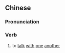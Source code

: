 {{also|共语}}
==Chinese==
{{zh-forms|s=共语}}

===Pronunciation===
{{zh-pron
|m=gòngyǔ
|cat=v
}}

===Verb===
{{zh-verb}}

# {{lb|zh|archaic}} to [[talk]] [[with]] [[one]] [[another]]